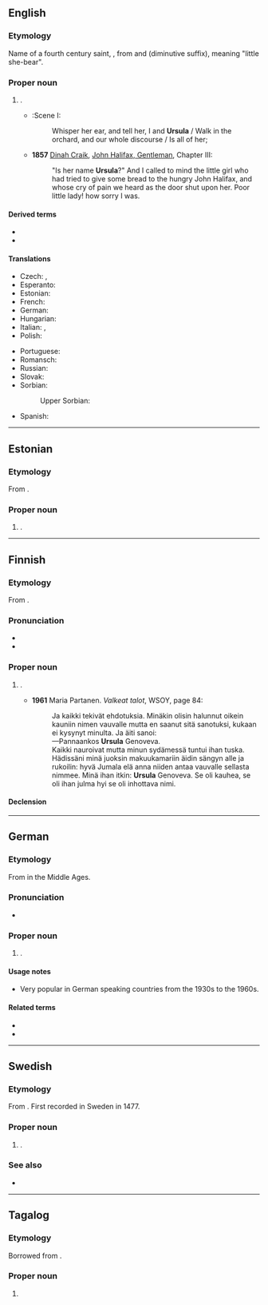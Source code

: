 {{also|Úrsula|Uršula|Uršuľa}}
==English==
{{wikipedia}}

===Etymology===
Name of a fourth century saint, {{der|en|la|Ursula}}, from {{m|la|ursa||female bear}} and {{m|la|-ula}} (diminutive suffix), meaning "little she-bear".

===Proper noun===
{{en-proper noun}}

# {{given name|en|female|from=Latin}}.
#* {{RQ:Shakespeare Ado|III}}:Scene I:
#*: Whisper her ear, and tell her, I and '''Ursula''' / Walk in the orchard, and our whole discourse / Is all of her;
#* '''1857''' [[w:Dinah Craik|Dinah Craik]], [[s:John Halifax, Gentleman/Chapter III|John Halifax, Gentleman]], Chapter III:
#*: "Is her name '''Ursula'''?" And I called to mind the little girl who had tried to give some bread to the hungry John Halifax, and whose cry of pain we heard as the door shut upon her. Poor little lady! how sorry I was.

====Derived terms====
* {{l|en|Ursulian}}
* {{l|en|Ursuline}}

====Translations====
{{trans-top|female given name}}
* Czech: {{t|cs|Uršula}}, {{t+|cs|Voršila|f}}
* Esperanto: {{t|eo|Ursula}}
* Estonian: {{t|et|Ursula}}
* French: {{t+|fr|Ursule|f}}
* German: {{t+|de|Ursula}}
* Hungarian: {{t+|hu|Orsolya}}
* Italian: {{t+|it|Orsola}}, {{t+|it|Ursula}}
* Polish: {{t+|pl|Urszula}}
{{trans-mid}}
* Portuguese: {{t+|pt|Úrsula|f}}
* Romansch: {{t|rm|Uorschla|f}}
* Russian: {{t|ru|Урсу́ла|m}}
* Slovak: {{t|sk|Uršuľa|f}}
* Sorbian:
*: Upper Sorbian: {{t+|hsb|Wórša|f}}
* Spanish: {{t+|es|Úrsula}}
{{trans-bottom}}

----

==Estonian==

===Etymology===
From {{der|et|la|Ursula}}.

===Proper noun===
{{head|et|proper noun}}

# {{given name|et|female}}.

----

==Finnish==

===Etymology===
From {{bor|fi|la|Ursula}}.

===Pronunciation===
* {{fi-IPA}}
* {{hyphenation|fi|Ur|su|la}}

===Proper noun===
{{fi-proper noun}}

# {{given name|fi|female}}.
#* '''1961''' Maria Partanen. ''Valkeat talot'', WSOY, page 84:
#*: Ja kaikki tekivät ehdotuksia. Minäkin olisin halunnut oikein kauniin nimen vauvalle mutta en saanut sitä sanotuksi, kukaan ei kysynyt minulta. Ja äiti sanoi:
#*: —Pannaankos '''Ursula''' Genoveva.
#*: Kaikki nauroivat mutta minun sydämessä tuntui ihan tuska. Hädissäni minä juoksin makuukamariin äidin sängyn alle ja rukoilin: hyvä Jumala elä anna niiden antaa vauvalle sellasta nimmee. Minä ihan itkin: '''Ursula''' Genoveva. Se oli kauhea, se oli ihan julma hyi se oli inhottava nimi.

====Declension====
{{fi-decl-kulkija|Ursul|a}}

----

==German==

===Etymology===
From {{der|de|la|Ursula}} in the Middle Ages.

===Pronunciation===
* {{audio|de|De-Ursula.ogg|Audio}}

===Proper noun===
{{head|de|proper noun}}

# {{given name|de|female}}.

====Usage notes====
* Very popular in German speaking countries from the 1930s to the 1960s.

====Related terms====
* {{l|de|Ursel}}
* {{l|de|Uschi}}

----

==Swedish==

===Etymology===
From {{der|sv|la|Ursula}}. First recorded in Sweden in 1477.

===Proper noun===
{{sv-proper noun|c}}

# {{given name|sv|female}}.

===See also===
* {{l|da|Yrsa}}

----

==Tagalog==

===Etymology===
Borrowed from {{bor|tl|es|Úrsula}}.

===Proper noun===
{{tl-proper noun}}

# {{given name|tl|female|from=Spanish}}